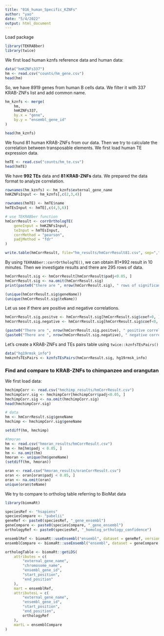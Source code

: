```yaml
---
title: "016_human_Specific_KZNFs"
author: "yao"
date: "5/4/2022"
output: html_document
---
```


Load package

```r
library(TEKRABber)
library(twice)
```

We first load human kznfs reference data and human data:

```r
data("hmKZNFs337")
hm <- read.csv("counts/hm_gene.csv")
head(hm)
```
So, we have 8919 genes from human B cells data. We filter it with 337 KRAB-ZNFs 
list and add common name.

```r
hm_kznfs <- merge(
    hm, 
    hmKZNFs337,
    by.x = "gene",
    by.y = "ensembl_gene_id"
)

head(hm_kznfs)
```
We found 81 human KRAB-ZNFs from our data. Then we try to calculate the 
correlation between transposable elements. We first load human TE expression 
data.

```r
hmTE <- read.csv("counts/hm_te.csv")
head(hmTE)
```
We have **992 TEs** data and **81 KRAB-ZNFs** data. We prepared the data format
 to analyze correlation.

```r
rownames(hm_kznfs) <- hm_kznfs$external_gene_name
hmKZNFsInput <- hm_kznfs[,c(2,3,4)]

rownames(hmTE) <- hmTE$name
hmTEsInput <- hmTE[,c(4,5,6)]

# use TEKRABber function
hmCorrResult <- corrOrthologTE(
    geneInput = hmKZNFsInput,
    teInput = hmTEsInput,
    corrMethod = "pearson",
    padjMethod = "fdr"
)

write.table(hmCorrResult, file="hm_results/hmCorrResult81.csv", sep=",")
```

By using `TEKRABber::corrOrthologTE()`, we can obtain 81*992 result in 10 
minutes. Then we investigate results and there are 295 rows of data.

```r
hmCorrResult.sig <- hmCorrResult[hmCorrResult$padj<0.05, ]
hmCorrResult.sig <- na.omit(hmCorrResult.sig)
print(paste0("there are ", nrow(hmCorrResult.sig), " rows of significant results"))

```
```r
(unique(hmCorrResult.sig$geneName))
(unique(hmCorrResult.sig$teName))
```
Let us see if there are positive and negative correlations.

```r
hmCorrResult.sig.positve <- hmCorrResult.sig[hmCorrResult.sig$coef>0, ]
hmCorrResult.sig.negative <- hmCorrResult.sig[hmCorrResult.sig$coef<0, ]

(paste0("There are ", nrow(hmCorrResult.sig.positve), " positive correlation"))
(paste0("There are ", nrow(hmCorrResult.sig.negative), " negative correlation"))
```
Let's create a KRAB-ZNFs and TEs pairs table using `twice::kznfsTEsPairs()`
```r
data("hg19rmsk_info")
hmkznfsTEsPairs <- kznfsTEsPairs(hmCorrResult.sig, hg19rmsk_info)
```
### Find and compare to KRAB-ZNFs to chimpanzee and orangutan  
We first load data:

```r
hmchimpCorr <- read.csv("hmchimp_results/hmCorrResult.csv")
hmchimpCorr.sig <- hmchimpCorr[hmchimpCorr$padj<0.05, ]
hmchimpCorr.sig <- na.omit(hmchimpCorr.sig)
head(hmchimpCorr.sig)
```
```r
# data
hm <- hmCorrResult.sig$geneName
hmchimp <- hmchimpCorr.sig$geneName

setdiff(hm, hmchimp)
```

```r
#hmoran
hm <- read.csv("hmoran_results/hmCorrResult.csv")
hm <- hm[hm$padj < 0.05, ]
hm <- na.omit(hm)
hmoran <- unique(hm$geneName)
(setdiff(hm, hmoran))

oran <- read.csv("hmoran_results/oranCorrResult.csv")
oran <- oran[oran$padj < 0.05, ]
oran <- na.omit(oran)
unique(oran$teName)
```

We try to compare to ortholog table referring to BioMat data
```r
library(biomaRt)

speciesRef <- "hsapiens"
speciesCompare <- "pabelii"
geneRef <- paste0(speciesRef, "_gene_ensembl")
geneCompare <- paste0(speciesCompare, "_gene_ensembl")
orthologyRef <- paste0(speciesRef, "_homolog_orthology_confidence")

ensemblRef <- biomaRt::useEnsembl("ensembl", dataset = geneRef, version = "105")
ensemblCompare <- biomaRt::useEnsembl("ensembl", dataset = geneCompare, version = "105")

orthologTable <- biomaRt::getLDS(
    attributes = c(
        "external_gene_name",
        "chromosome_name",
        "ensembl_gene_id",
        "start_position",
        "end_position"
    ),
    mart = ensemblRef,
    attributesL = c(
        "external_gene_name",
        "ensembl_gene_id",
        "start_position",
        "end_position",
        orthologyRef
    ),
    martL = ensemblCompare
)

```

